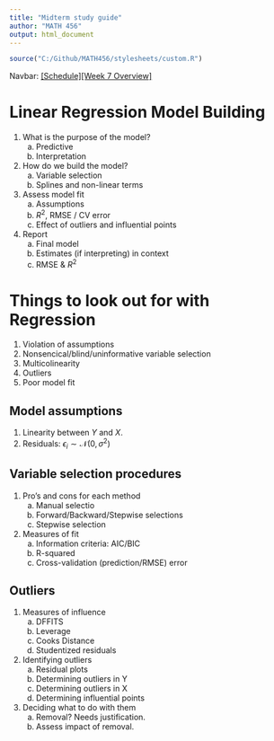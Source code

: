 ```yaml
---
title: "Midterm study guide"
author: "MATH 456"
output: html_document
---
```


```r
source("C:/Github/MATH456/stylesheets/custom.R")
```

Navbar: [[Schedule]](../Schedule.html)[[Week 7 Overview]](../wk07.html) 

# Linear Regression Model Building
1. What is the purpose of the model?
    a. Predictive
    b. Interpretation
2. How do we build the model?
    a. Variable selection
    b. Splines and non-linear terms
3. Assess model fit
    a. Assumptions
    a. $R^{2}$, RMSE / CV error
    b. Effect of outliers and influential points
4. Report
    a. Final model
    b. Estimates (if interpreting) in context
    c. RMSE & $R^{2}$


# Things to look out for with Regression
1. Violation of assumptions
2. Nonsencical/blind/uninformative variable selection
2. Multicolinearity
3. Outliers
4. Poor model fit

## Model assumptions
1. Linearity between $Y$ and $X$.
2. Residuals: $\epsilon_i \sim \mathcal{N}(0, \sigma^{2})$

## Variable selection procedures
1. Pro's and cons for each method
    a. Manual selectio 
    b. Forward/Backward/Stepwise selections
    c. Stepwise selection
2. Measures of fit
    a. Information criteria: AIC/BIC
    b. R-squared
    c. Cross-validation (prediction/RMSE) error

## Outliers
1. Measures of influence
    a. DFFITS
    b. Leverage
    c. Cooks Distance
    d. Studentized residuals
2. Identifying outliers
    a. Residual plots
    b. Determining outliers in Y
    c. Determining outliers in X
    d. Determining influential points
3. Deciding what to do with them
    a. Removal? Needs justification. 
    b. Assess impact of removal. 
    
